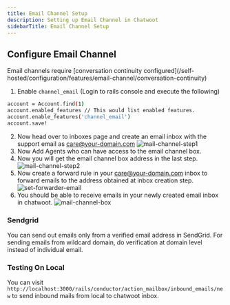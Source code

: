 ```yaml
---
title: Email Channel Setup
description: Setting up Email Channel in Chatwoot
sidebarTitle: Email Channel Setup
---
```


## Configure Email Channel

<Note>
Email channels require [conversation continuity configured](/self-hosted/configuration/features/email-channel/conversation-continuity)
</Note>

1. Enable `channel_email` (Login to rails console and execute the following)

```bash
account = Account.find(1)
account.enabled_features // This would list enabled features.
account.enable_features('channel_email')
account.save!
```

2. Now head over to inboxes page and create an email inbox with the support email as care@your-domain.com
![mail-channel-step1](/self-hosted/images/mail-channel-step1.png)
3. Now Add Agents who can have access to the email channel box.
4. Now you will get the email channel box address in the last step.
![mail-channel-step2](/self-hosted/images/mail-channel-step2.png)
5. Now create a forward rule in your care@your-domain.com inbox to forward emails to the address obtained at inbox creation step.
![set-forwarder-email](/self-hosted/images/set-forwarder-email.png)
6. You should be able to receive emails in your newly created email inbox in chatwoot.
![mail-channel-box](/self-hosted/images/mail-channel-box.png)

### Sendgrid

You can send out emails only from a verified email address in SendGrid. For sending emails from wildcard domain, do verification at domain level instead of individual email.

### Testing On Local

You can visit `http://localhost:3000/rails/conductor/action_mailbox/inbound_emails/new` to send inbound mails from local to chatwoot inbox.
